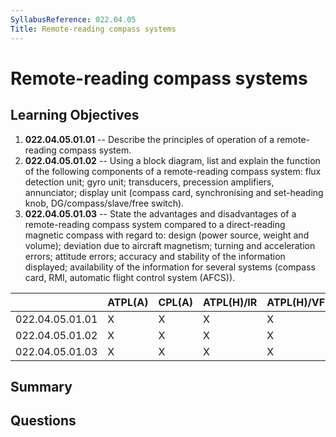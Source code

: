 ```yaml
---
SyllabusReference: 022.04.05
Title: Remote-reading compass systems
---
```


# Remote-reading compass systems

## Learning Objectives

1.  **022.04.05.01.01** -- Describe the principles of operation of a
    remote-reading compass system.
2.  **022.04.05.01.02** -- Using a block diagram, list and explain the function
    of the following components of a remote-reading compass system: flux
    detection unit; gyro unit; transducers, precession amplifiers, annunciator;
    display unit (compass card, synchronising and set-heading knob,
    DG/compass/slave/free switch).
3.  **022.04.05.01.03** -- State the advantages and disadvantages of a
    remote-reading compass system compared to a direct-reading magnetic compass
    with regard to: design (power source, weight and volume); deviation due to
    aircraft magnetism; turning and acceleration errors; attitude errors;
    accuracy and stability of the information displayed; availability of the
    information for several systems (compass card, RMI, automatic flight control
    system (AFCS)).

|                 | ATPL(A) | CPL(A) | ATPL(H)/IR | ATPL(H)/VFR | CPL(H) | IR | CBIR(A) |
| --------------- | ------- | ------ | ---------- | ----------- | ------ | -- | ------- |
| 022.04.05.01.01 | X       | X      | X          | X           | X      | X  | X       |
| 022.04.05.01.02 | X       | X      | X          | X           | X      | X  | X       |
| 022.04.05.01.03 | X       | X      | X          | X           | X      | X  |         |

## Summary

## Questions
